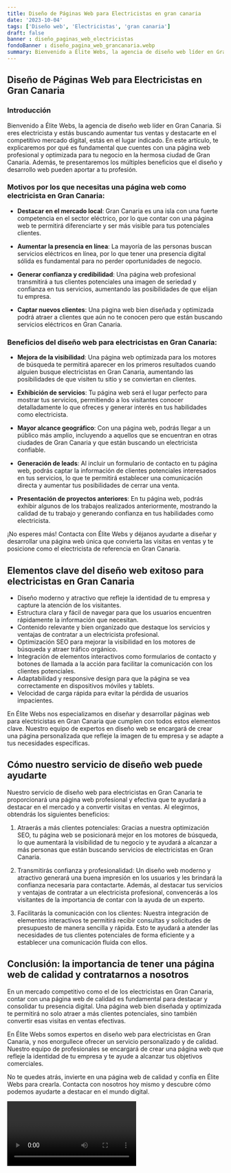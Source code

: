 ```yaml
---
title: Diseño de Páginas Web para Electricistas en gran canaria
date: '2023-10-04'
tags: ['Diseño web', 'Electricistas', 'gran canaria']
draft: false
banner : diseño_paginas_web_electricistas
fondoBanner : diseño_pagina_web_grancanaria.webp
summary: Bienvenido a Élite Webs, la agencia de diseño web líder en Gran Canaria. Si eres electricista y estás buscando aumentar tus ventas y destacarte en el competitivo mercado digital, estás en el lugar indicado. En este artículo, te explicaremos por qué es fundamental que cuentes con una página web profesional y optimizada para tu negocio en la hermosa ciudad de Gran Canaria. Además, te presentaremos los múltiples beneficios que el diseño y desarrollo web pueden aportar a tu profesión.
---
```


## Diseño de Páginas Web para Electricistas en Gran Canaria

### Introducción

Bienvenido a Élite Webs, la agencia de diseño web líder en Gran Canaria. Si eres electricista y estás buscando aumentar tus ventas y destacarte en el competitivo mercado digital, estás en el lugar indicado. En este artículo, te explicaremos por qué es fundamental que cuentes con una página web profesional y optimizada para tu negocio en la hermosa ciudad de Gran Canaria. Además, te presentaremos los múltiples beneficios que el diseño y desarrollo web pueden aportar a tu profesión.

### Motivos por los que necesitas una página web como electricista en Gran Canaria:

- **Destacar en el mercado local**: Gran Canaria es una isla con una fuerte competencia en el sector eléctrico, por lo que contar con una página web te permitirá diferenciarte y ser más visible para tus potenciales clientes.

- **Aumentar la presencia en línea**: La mayoría de las personas buscan servicios eléctricos en línea, por lo que tener una presencia digital sólida es fundamental para no perder oportunidades de negocio.

- **Generar confianza y credibilidad**: Una página web profesional transmitirá a tus clientes potenciales una imagen de seriedad y confianza en tus servicios, aumentando las posibilidades de que elijan tu empresa.

- **Captar nuevos clientes**: Una página web bien diseñada y optimizada podrá atraer a clientes que aún no te conocen pero que están buscando servicios eléctricos en Gran Canaria.

### Beneficios del diseño web para electricistas en Gran Canaria:

- **Mejora de la visibilidad**: Una página web optimizada para los motores de búsqueda te permitirá aparecer en los primeros resultados cuando alguien busque electricistas en Gran Canaria, aumentando las posibilidades de que visiten tu sitio y se conviertan en clientes.

- **Exhibición de servicios**: Tu página web será el lugar perfecto para mostrar tus servicios, permitiendo a los visitantes conocer detalladamente lo que ofreces y generar interés en tus habilidades como electricista.

- **Mayor alcance geográfico**: Con una página web, podrás llegar a un público más amplio, incluyendo a aquellos que se encuentran en otras ciudades de Gran Canaria y que están buscando un electricista confiable.

- **Generación de leads**: Al incluir un formulario de contacto en tu página web, podrás captar la información de clientes potenciales interesados en tus servicios, lo que te permitirá establecer una comunicación directa y aumentar tus posibilidades de cerrar una venta.

- **Presentación de proyectos anteriores**: En tu página web, podrás exhibir algunos de los trabajos realizados anteriormente, mostrando la calidad de tu trabajo y generando confianza en tus habilidades como electricista.

¡No esperes más! Contacta con Élite Webs y déjanos ayudarte a diseñar y desarrollar una página web única que convierta las visitas en ventas y te posicione como el electricista de referencia en Gran Canaria.

<GifSeo />

<Cta />

## Elementos clave del diseño web exitoso para electricistas en Gran Canaria

- Diseño moderno y atractivo que refleje la identidad de tu empresa y capture la atención de los visitantes.
- Estructura clara y fácil de navegar para que los usuarios encuentren rápidamente la información que necesitan.
- Contenido relevante y bien organizado que destaque los servicios y ventajas de contratar a un electricista profesional.
- Optimización SEO para mejorar la visibilidad en los motores de búsqueda y atraer tráfico orgánico.
- Integración de elementos interactivos como formularios de contacto y botones de llamada a la acción para facilitar la comunicación con los clientes potenciales.
- Adaptabilidad y responsive design para que la página se vea correctamente en dispositivos móviles y tablets.
- Velocidad de carga rápida para evitar la pérdida de usuarios impacientes.

En Élite Webs nos especializamos en diseñar y desarrollar páginas web para electricistas en Gran Canaria que cumplen con todos estos elementos clave. Nuestro equipo de expertos en diseño web se encargará de crear una página personalizada que refleje la imagen de tu empresa y se adapte a tus necesidades específicas.

## Cómo nuestro servicio de diseño web puede ayudarte

Nuestro servicio de diseño web para electricistas en Gran Canaria te proporcionará una página web profesional y efectiva que te ayudará a destacar en el mercado y a convertir visitas en ventas. Al elegirnos, obtendrás los siguientes beneficios:

1. Atraerás a más clientes potenciales: Gracias a nuestra optimización SEO, tu página web se posicionará mejor en los motores de búsqueda, lo que aumentará la visibilidad de tu negocio y te ayudará a alcanzar a más personas que están buscando servicios de electricistas en Gran Canaria.

2. Transmitirás confianza y profesionalidad: Un diseño web moderno y atractivo generará una buena impresión en los usuarios y les brindará la confianza necesaria para contactarte. Además, al destacar tus servicios y ventajas de contratar a un electricista profesional, convencerás a los visitantes de la importancia de contar con la ayuda de un experto.

3. Facilitarás la comunicación con los clientes: Nuestra integración de elementos interactivos te permitirá recibir consultas y solicitudes de presupuesto de manera sencilla y rápida. Esto te ayudará a atender las necesidades de tus clientes potenciales de forma eficiente y a establecer una comunicación fluida con ellos.

## Conclusión: la importancia de tener una página web de calidad y contratarnos a nosotros

En un mercado competitivo como el de los electricistas en Gran Canaria, contar con una página web de calidad es fundamental para destacar y consolidar tu presencia digital. Una página web bien diseñada y optimizada te permitirá no solo atraer a más clientes potenciales, sino también convertir esas visitas en ventas efectivas.

En Élite Webs somos expertos en diseño web para electricistas en Gran Canaria, y nos enorgullece ofrecer un servicio personalizado y de calidad. Nuestro equipo de profesionales se encargará de crear una página web que refleje la identidad de tu empresa y te ayude a alcanzar tus objetivos comerciales.

No te quedes atrás, invierte en una página web de calidad y confía en Élite Webs para crearla. Contacta con nosotros hoy mismo y descubre cómo podemos ayudarte a destacar en el mundo digital.

<Video />

<CtaBot job='Electricistas' city='gran canaria'/>

<Gmaps query='gran canaria+españa+maps' />